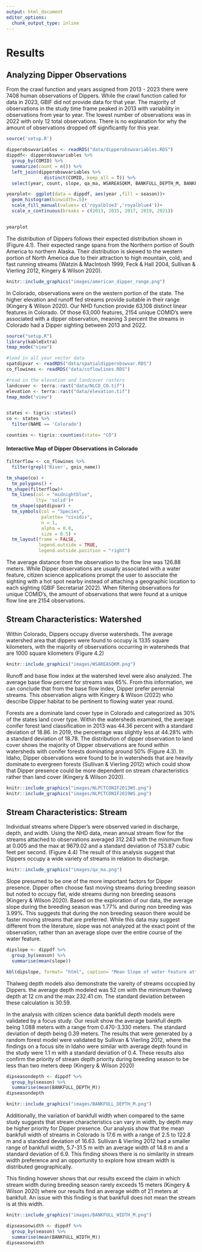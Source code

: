 ```yaml
---
output: html_document
editor_options: 
  chunk_output_type: inline
---
```


# Results

## Analyzing Dipper Observations

From the crawl function and years assigned from 2013 - 2023 there were 7408 human observations of Dippers. While the crawl function called for data in 2023, GBIF did not provide data for that year. The majority of observations in the study time frame peaked in 2013 with variability in observations from year to year. The lowest number of observations was in 2022 with only 12 total observations. There is no explanation for why the amount of observations dropped off significantly for this year.

```r
source('setup.R')

dipperobswvariables <- readRDS("data/dipperobswvariables.RDS")
dippdf<- dipperobswvariables %>% 
  group_by(COMID) %>%
  summarize(count = n()) %>%
  left_join(dipperobswvariables %>%
              distinct(COMID,.keep_all = T)) %>% 
  select(year, count, slope, qa_ma, WSAREASQKM, BANKFULL_DEPTH_M, BANKFULL_WIDTH_M, BFICAT, BFIWS, RUNOFFWS, THALWEG_DEPTH_CM,PCTCONIF2013WS, PCTCONIF2019WS, season)

```

```r
yearplot<- ggplot(data = dippdf, aes(year ,fill = season))+
  geom_histogram(binwidth=.5)+
  scale_fill_manual(values= c('royalblue3','royalblue4'))+
  scale_x_continuous(breaks = c(2013, 2015, 2017, 2019, 2021))


yearplot
```

The distribution of Dippers follows their expected distribution shown in (Figure 4.1). Their expected range spans from the Northern portion of South America to northern Alaska. Their distribution is skewed to the western portion of North America due to their attraction to high mountain, cold, and fast running streams (Watzin & MacIntosh 1999, Feck & Hall 2004, Sullivan & Vierling 2012, Kingery & Wilson 2020).

```r
knitr::include_graphics("images/american_dipper_range.png")
```

In Colorado, observations were on the western portion of the state. The higher elevation and runoff fed streams provide suitable in their range (Kingery & Wilson 2020). Our NHD function provide 63,108 distinct linear features in Colorado. Of those 63,000 features, 2154 unique COMID's were associated with a dipper observation, meaning 3 percent the streams in Colorado had a Dipper sighting between 2013 and 2022.

```r
source("setup.R")
library(kableExtra)
tmap_mode("view")

#load in all your vector data
spatdipvar <- readRDS("data/spatialdipperobswvar.RDS")
co_flowines <- readRDS("data/coflowlines.RDS")

#read in the elevation and landcover rasters
landcover <- terra::rast("data/NLCD_CO.tif")
elevation <- terra::rast("data/elevation.tif")
tmap_mode("view")


states <- tigris::states()
co <- states %>% 
  filter(NAME == 'Colorado')

counties <- tigris::counties(state= "CO")
```

#### Interactive Map of Dipper Observations in Colorado

```r
filterflow <- co_flowines %>% 
  filter(grepl('River', gnis_name))

tm_shape(co) +
  tm_polygons() +
tm_shape(filterflow)+
  tm_lines(col = "midnightblue",
           lty= 'solid')+
  tm_shape(spatdipvar) +
  tm_symbols(col = "Species",
             palette= "cividis",
             n = 1,
             alpha = 0.8,
             size = 0.5) +
  tm_layout(frame = FALSE,
            legend.outside = TRUE,
            legend.outside.position = "right")
```

The average distance from the observation to the flow line was 126.88 meters. While Dipper observations are usually associated with a water feature, citizen science applications prompt the user to associate the sighting with a hot spot nearby instead of attaching a geographic location to each sighting (GBIF Secretariat 2022). When filtering observations for unique COMID's, the amount of observations that were found at a unique flow line are 2154 observations.

## Stream Characteristics: Watershed

Within Colorado, Dippers occupy diverse watersheds. The average watershed area that dippers were found to occupy is 1335 square kilometers, with the majority of observations occurring in watersheds that are 1000 square kilometers (Figure 4.2)

```r
knitr::include_graphics("images/WSAREASQKM.png")
```

Runoff and base flow index at the watershed level were also analyzed. The average base flow percent for streams was 65%. From this information, we can conclude that from the base flow index, Dipper prefer perennial streams. This observation aligns with Kingery & Wilson (2022) who describe Dipper habitat to be pertinent to flowing water year round.

Forests are a dominate land cover type in Colorado and categorized as 30% of the states land cover type. Within the watersheds examined, the average conifer forest land classification in 2013 was 44.36 percent with a standard deviation of 18.86. In 2019, the percentage was slightly less at 44.28% with a standard deviation of 18.78. The distribution of dipper observation to land cover shows the majority of Dipper observations are found within watersheds with conifer forests dominating around 50% (Figure 4.3). In Idaho, Dipper observations were found to be in watersheds that are heavily dominate to evergreen forests (Sullivan & Vierling 2012) which could show that Dipper presence could be more dependent on stream characteristics rather than land cover (Kingery & Wilson 2020).

```r
knitr::include_graphics("images/NLPCTCONIF2013WS.png")
knitr::include_graphics("images/NLPCTCONIF2019WS.png")
```

## Stream Characteristics: Stream

Individual streams where Dipper's were observed varied in discharge, depth, and width. Using the NHD data, mean annual stream flow for the streams attached to observations averaged 312.243 with the minimum flow at 0.005 and the max at 9679.02 and a standard deviation of 753.87 cubic feet per second. (Figure 4.4) The result of this analysis suggest that Dippers occupy a wide variety of streams in relation to discharge.

```r
knitr::include_graphics("images/qa_ma.png")
```

Slope presumed to be one of the more important factors for Dipper presence. Dipper often choose fast moving streams during breeding season but noted to occupy flat, wide streams during non breeding seasons (Kingery & Wilson 2020). Based on the exploration of our data, the average slope during the breeding season was 1.77% and during non breeding was 3.99%. This suggests that during the non breeding season there would be faster moving streams that are preferred. While this data may suggest different from the literature, slope was not analyzed at the exact point of the observation, rather than an average slope over the entire course of the water feature.

```r
dipslope <- dippdf %>% 
  group_by(season) %>% 
  summarise(mean(slope))

kbl(dipslope, format= "html", caption= "Mean Slope of water feature attached to an observation during breeding and non breeding season (%)", centering = T)
```

Thalweg depth models also demonstrate the vareity of streams occupied by Dippers. the average depth modeled was 52 cm with the minimum thalweg depth at 12 cm and the max 232.41 cm. The standard deviation between these calculation is 30.59.

In the analysis with citizen science data bankfull depth models were validated by a focus study. Our result show the average bankfull depth being 1.088 meters with a range from 0.470-3.330 meters. The standard deviation of depth being 0.39 meters. The results that were generated by a random forest model were validated by Sullivan & Vierling 2012, where the findings on a focus site in Idaho were similar with average depth found in the study were 1.1 m with a standard deviation of 0.4. These results also confirm the priority of stream depth priority during breeding season to be less than two meters deep (Kingery & Wilson 2020)

```r
dipseasondepth <- dippdf %>% 
  group_by(season) %>% 
  summarise(mean(BANKFULL_DEPTH_M))
dipseasondepth
```

```r
knitr::include_graphics("images/BANKFULL_DEPTH_M.png")
```

Additionally, the variation of bankfull width when compared to the same study suggests that stream characteristics can vary in width, by depth may be higher priority for Dipper presence. Our analysis show that the mean bankfull width of streams in Colorado is 17.6 m with a range of 2.5 to 122.8 m and a standard deviation of 16.63. Sullivan & Vierling 2012 had a smaller range of bankfull width, 5.7-31.5 m with an average width of 14.8 m and a standard deviation of 6.9. This finding shows there is no similarity in stream width preference and an opportunity to explore how stream width is distributed geographically.

This finding however shows that our results exceed the claim in which stream width during breeding season rarely exceeds 15 meters (Kingery & Wilson 2020) where our results find an average width of 21 meters at bankfull. An issue with this finding is that bankfull does not mean the stream is at this width.

```r
knitr::include_graphics("images/BANKFULL_WIDTH_M.png")
```

```r
dipseasonwidth <- dippdf %>% 
  group_by(season) %>% 
  summarise(mean(BANKFULL_WIDTH_M))
dipseasonwidth
```
